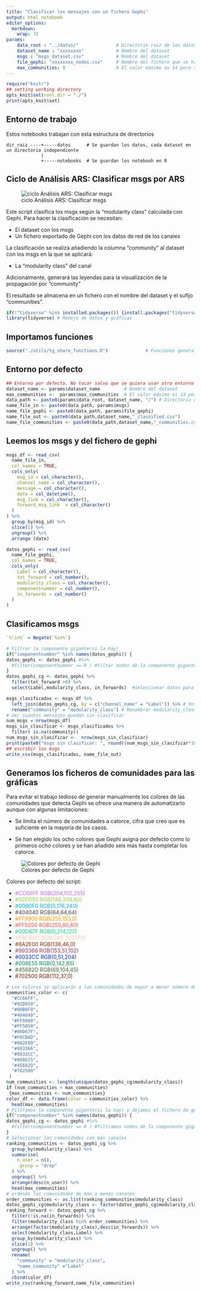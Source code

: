 ---
title: "Clasificar los mensajes con un fichero Gephi"
output: html_notebook
editor_options: 
  markdown: 
    wrap: 72
params:
    data_root : "../datos/"              # Directorio raiz de los datos
    dataset_name : "xxxxxxxx"            # Nombre del dataset
    msgs : "msgs_dataset.csv"            # Nombre del dataset
    file_gephi: "xxxxxxxx_nodos.csv"     # Nombre del fichero que se ha exportado de gephi
    max_communities: 9                   # El valor máximo es 14 pero se puede poner un número menor
---

```{r setup, 	echo = TRUE,message = FALSE,	warning = FALSE,include=FALSE, cache = FALSE}

require("knitr")
## setting working directory
opts_knit$set(root.dir = "./")
print(opts_knit$set)
```

## Entorno de trabajo

Estos notebooks trabajan con esta estructura de directorios

```         
dir_raiz ----+-----datos      # Se guardan los datos, cada dataset en un directorio independiente
             |
             +-----notebooks  # Se guardan los notebooh en R
```

## Ciclo de Análisis ARS: Clasificar msgs por ARS

![ciclo Análisis ARS: Clasificar
msgs](https://github.com/congosto/congosto.github.io/raw/master/ciclo_ARS_classify.jpg)

Este script clasifica los msgs según la "modularity class" calculada con
Gephi. Para hacer la clasificación se necesitan:

-   El dataset con los msgs
-   Un fichero exportado de Gephi con los datos de red de los canales

La clasificación se realiza añadiendo la columna "community" al dataset
con los msgs en la que se aplicará:

-   La "modularity class" del canal

Adicionalmente, generará las leyendas para la visualización de la
propagación por "community"

El resultado se almacena en un fichero con el nombre del dataset y el
sufijo "communities".

```{r libraries}
if(!"tidyverse" %in% installed.packages()) {install.packages("tidyverse")}
library(tidyverse) # Manejo de datos y gráficas
```

## Importamos funciones

```{r functions}
source("./utils/tg_share_functions.R")              # Funciones generales
```

## Entorno por defecto

```{r environment}
## Entorno por defecto. No tocar salvo que se quiera usar otro entorno
dataset_name <- params$dataset_name         # Nombre del dataset
max_communities <-  params$max_communities  # El valor máximo es 14 pero se puede poner un número menor
data_path <- paste0(params$data_root, dataset_name, "/") # Directorio de datos
name_file_in <- paste0(data_path, params$msgs)
name_file_gephi <- paste0(data_path, params$file_gephi) 
name_file_out <- paste0(data_path,dataset_name,"_classified.csv")
name_file_communities <- paste0(data_path,dataset_name,"_communities.csv")
```

## Leemos los msgs y del fichero de gephi

```{r read_data}
msgs_df <- read_csv(
  name_file_in,
  col_names = TRUE,
  cols_only( 
    msg_id = col_character(),
    channel_name = col_character(),
    message = col_character(),
    date = col_datetime(),
    msg_link = col_character(),
    forward_msg_link  = col_character()
  ) 
) %>%
  group_by(msg_id) %>%
  slice(1) %>%
  ungroup() %>%
  arrange (date)

datos_gephi <- read_csv(
  name_file_gephi,
  col_names = TRUE,
  cols_only(
    Label = col_character(), 
    tot_forward = col_number(),
    modularity_class = col_character(),
    componentnumber = col_number(),
    in_forwards = col_number()
  )
)
```

## Clasificamos msgs

```{r classify_msgs}
`%!in%` = Negate(`%in%`)

# Filtrar la componente gigante(si la hay) 
if("componentnumber" %in% names(datos_gephi)) {
datos_gephi <- datos_gephi #%>%
  #filter(componentnumber == 0 ) #filtar nodos de la componente gigante
}
datos_gephi_cg <- datos_gephi %>%
  filter(tot_forward >0) %>%
  select(Label,modularity_class, in_forwards)  #seleccionar datos para la clasificación

msgs_clasificados <- msgs_df %>%
  left_join(datos_gephi_cg, by = c("channel_name" = "Label")) %>% # Unir datos de gephi
  rename("community" = "modularity_class") # Renombrar modularity_class por community
# Ver cuantos mensajes quedan sin clasificar 
num_msgs = nrow(msgs_df)
msgs_sin_clasificar <- msgs_clasificados %>%
  filter( is.na(community)) 
num_msgs_sin_clasificar <-  nrow(msgs_sin_clasificar)   
print(paste0("msgs sin clasificar: ", round((num_msgs_sin_clasificar*100)/num_msgs,2),"%")) 
## escribir los msgs
write_csv(msgs_clasificados, name_file_out)
```

## Generamos los ficheros de comunidades para las gráficas

Para evitar el trabajo tedioso de generar manualmente los colores de las
comunidades que detecta Gephi se ofrece una manera de automatizarlo
aunque con algunas limitaciones:

-   Se limita el número de comunidades a catorce, cifra que creo que es
    suficiente en la mayoría de los casos.

-   Se han elegido los ocho colores que Gephi asigna por defecto como lo
    primeros ocho colores y se han añadido seis más hasta completar los
    catorce.

![Colores por defecto de Gephi](./colores_defecto_gephi.PNG)

Colores por defecto del script:

-   [#CC66FF RGB(204,102,255)]{style="color:#CC66FF"}
-   [#92D050 RGB(146,208,80)]{style="color:#92D050"}
-   [#00B0F0 RGB(0,176,240)]{style="color:#00B0F0"}
-   [#404040 RGB(64,64,64)]{style="color:#404040"}
-   [#FF9900 RGB(255,153,0)]{style="color:#FF9900"}
-   [#FF5050 RGB(255,80,80)]{style="color:#FF5050"}
-   [#00D67F RGB(0,214,127)]{style="color:#00D67F"}
-   [#F8CBAD RGB(248,203,173)]{style="color:#F8CBAD"}
-   [#8A2E00 RGB(138,46,0)]{style="color:#8A2E00"}
-   [#993366 RGB(153,51,102)]{style="color:#993366"}
-   [#0033CC RGB(0,51,204)]{style="color:#0033CC"}
-   [#008E55 RGB(0,142,85)]{style="color:#008E55"}
-   [#45682D RGB(69,104,45)]{style="color:#45682D"}
-   [#702500 RGB(112,37,0)]{style="color:#702500"}

```{r legend_communities}
# Los colores se aplicarán a las comunidades de mayor a menor número de perfiles
communities_color <- c(
  "#CC66FF",
  "#92D050",
  "#00B0F0",
  "#404040",
  "#FF9900",
  "#FF5050",
  "#00D67F",
  "#F8CBAD",
  "#8A2E00",
  "#993366",
  "#0033CC",
  "#008E55",
  "#45682D",
  "#702500"
 )
num_communities <- length(unique(datos_gephi_cg$modularity_class))
if (num_communities < max_communities) 
 {max_communities <- num_communities}
color_df <- data.frame(color = communities_color) %>%
  head(max_communities)
# Filtramos la componente gigante(si la hay) y dejamos el fichero de gephi con solo dos columnas: Label y modularity_class 
if("componentnumber" %in% names(datos_gephi)) {
datos_gephi_cg <- datos_gephi #%>%
  #filter(componentnumber == 0 ) #filtramos nodos de la componente gigante
}
# Seleccionar las comunidades con más canales
ranking_communities <- datos_gephi_cg %>%
  group_by(modularity_class) %>%
  summarise(
    n_user = n(),
    .group = "drop"
  ) %>%
  ungroup() %>%
  arrange(desc(n_user)) %>%
  head(max_communities)
# ordenás las comunidades de más a menos canales
order_communities <- as.list(ranking_communities$modularity_class)
datos_gephi_cg$modularity_class <- factor(datos_gephi_cg$modularity_class,levels = order_communities)
ranking_forward <- datos_gephi_cg %>%
  filter(!is.na(in_forwards)) %>%
  filter(modularity_class %in% order_communities) %>%
  arrange(factor(modularity_class),desc(in_forwards)) %>%
  select(modularity_class,Label) %>%
  group_by(modularity_class) %>% 
  slice(1) %>%
  ungroup() %>%
  rename(
    "community" = "modularity_class",
    "name_community" ="Label"
  ) %>%
  cbind(color_df)
write_csv(ranking_forward,name_file_communities)
```
